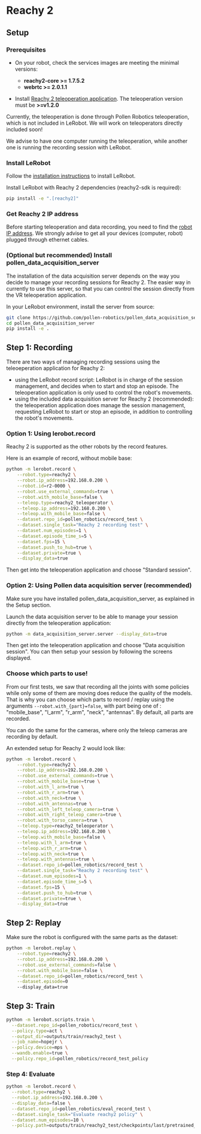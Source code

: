 # Reachy 2

## Setup

### Prerequisites

- On your robot, check the services images are meeting the minimal versions:
  - **reachy2-core >= 1.7.5.2**
  - **webrtc >= 2.0.1.1**

- Install [Reachy 2 teleoperation application](https://docs.pollen-robotics.com/teleoperation/teleoperation-introduction/discover-teleoperation/).
  The teleoperation version must be **>=v1.2.0**

Currently, the teleoperation is done through Pollen Robotics teleoperation, which is not included in LeRobot.
We will work on teleoperators directly included soon!

We advise to have one computer running the teleoperation, while another one is running the recording session with LeRobot.

### Install LeRobot

Follow the [installation instructions](https://github.com/huggingface/lerobot#installation) to install LeRobot.

Install LeRobot with Reachy 2 dependencies (reachy2-sdk is required):

```bash
pip install -e ".[reachy2]"
```

### Get Reachy 2 IP address

Before starting teleoperation and data recording, you need to find the [robot IP address](https://docs.pollen-robotics.com/getting-started/setup-reachy2/connect-reachy2/).
We strongly advise to get all your devices (computer, robot) plugged through ethernet cables.

### (Optional but recommended) Install pollen_data_acquisition_server

The installation of the data acquisition server depends on the way you decide to manage your recording sessions for Reachy 2.
The easier way in currently to use this server, so that you can control the session directly from the VR teleoperation application.

In your LeRobot environment, install the server from source:

```bash
git clone https://github.com/pollen-robotics/pollen_data_acquisition_server.git
cd pollen_data_acquisition_server
pip install -e .
```

## Step 1: Recording

There are two ways of managing recording sessions using the teleoeperation application for Reachy 2:

- using the LeRobot record script: LeRobot is in charge of the session management, and decides when to start and stop an episode. The teleoperation application is only used to control the robot's movements.
- using the included data acquisition server for Reachy 2 (recommended): the teleoperation application does manage the session management, requesting LeRobot to start or stop an episode, in addition to controlling the robot's movements.

### Option 1: Using lerobot.record

Reachy 2 is supported as the other robots by the record features.

Here is an example of record, without mobile base:

```bash
python -m lerobot.record \
    --robot.type=reachy2 \
    --robot.ip_address=192.168.0.200 \
    --robot.id=r2-0000 \
    --robot.use_external_commands=true \
    --robot.with_mobile_base=false \
    --teleop.type=reachy2_teleoperator \
    --teleop.ip_address=192.168.0.200 \
    --teleop.with_mobile_base=false \
    --dataset.repo_id=pollen_robotics/record_test \
    --dataset.single_task="Reachy 2 recording test" \
    --dataset.num_episodes=1 \
    --dataset.episode_time_s=5 \
    --dataset.fps=15 \
    --dataset.push_to_hub=true \
    --dataset.private=true \
    --display_data=true
```

Then get into the teleoperation application and choose "Standard session".

### Option 2: Using Pollen data acquisition server (recommended)

Make sure you have installed pollen_data_acquisition_server, as explained in the Setup section.

Launch the data acquisition server to be able to manage your session directly from the teleoperation application:

```bash
python -m data_acquisition_server.server --display_data=true
```

Then get into the teleoperation application and choose "Data acquisition session".
You can then setup your session by following the screens displayed.

### Choose which parts to use!

From our first tests, we saw that recording all the joints with some policies while only some of them are moving does reduce the quality of the models.
That is why you can choose which parts to record / replay using the arguments `--robot.with_{part}=false`,
with part being one of : "mobile_base", "l_arm", "r_arm", "neck", "antennas".
By default, all parts are recorded.

You can do the same for the cameras, where only the teleop cameras are recording by default.

An extended setup for Reachy 2 would look like:

```bash
python -m lerobot.record \
    --robot.type=reachy2 \
    --robot.ip_address=192.168.0.200 \
    --robot.use_external_commands=true \
    --robot.with_mobile_base=true \
    --robot.with_l_arm=true \
    --robot.with_r_arm=true \
    --robot.with_neck=true \
    --robot.with_antennas=true \
    --robot.with_left_teleop_camera=true \
    --robot.with_right_teleop_camera=true \
    --robot.with_torso_camera=true \
    --teleop.type=reachy2_teleoperator \
    --teleop.ip_address=192.168.0.200 \
    --teleop.with_mobile_base=false \
    --teleop.with_l_arm=true \
    --teleop.with_r_arm=true \
    --teleop.with_neck=true \
    --teleop.with_antennas=true \
    --dataset.repo_id=pollen_robotics/record_test \
    --dataset.single_task="Reachy 2 recording test" \
    --dataset.num_episodes=1 \
    --dataset.episode_time_s=5 \
    --dataset.fps=15 \
    --dataset.push_to_hub=true \
    --dataset.private=true \
    --display_data=true
```

## Step 2: Replay

Make sure the robot is configured with the same parts as the dataset:

```bash
python -m lerobot.replay \
    --robot.type=reachy2 \
    --robot.ip_address=192.168.0.200 \
    --robot.use_external_commands=false \
    --robot.with_mobile_base=false \
    --dataset.repo_id=pollen_robotics/record_test \
    --dataset.episode=0
    --display_data=true
```

## Step 3: Train

```bash
python -m lerobot.scripts.train \
  --dataset.repo_id=pollen_robotics/record_test \
  --policy.type=act \
  --output_dir=outputs/train/reachy2_test \
  --job_name=hopejr \
  --policy.device=mps \
  --wandb.enable=true \
  --policy.repo_id=pollen_robotics/record_test_policy
```

### Step 4: Evaluate

```bash
python -m lerobot.record \
  --robot.type=reachy2 \
  --robot.ip_address=192.168.0.200 \
  --display_data=false \
  --dataset.repo_id=pollen_robotics/eval_record_test \
  --dataset.single_task="Evaluate reachy2 policy" \
  --dataset.num_episodes=10 \
  --policy.path=outputs/train/reachy2_test/checkpoints/last/pretrained_model
```
